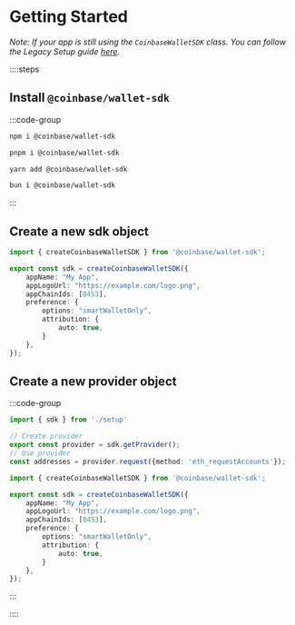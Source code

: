 
# Getting Started

*Note: If your app is still using the `CoinbaseWalletSDK` class. You can follow the Legacy Setup guide [here](/sdk/legacy-setup).*

::::steps

## Install `@coinbase/wallet-sdk`
 
:::code-group
```bash [npm]
npm i @coinbase/wallet-sdk
```
```bash [pnpm]
pnpm i @coinbase/wallet-sdk
```
```bash [yarn]
yarn add @coinbase/wallet-sdk
```
```bash [bun]
bun i @coinbase/wallet-sdk
```
:::

## Create a new sdk object

```ts twoslash [setup.ts]
import { createCoinbaseWalletSDK } from '@coinbase/wallet-sdk';

export const sdk = createCoinbaseWalletSDK({
    appName: "My App",
    appLogoUrl: "https://example.com/logo.png",
    appChainIds: [8453],
    preference: {
        options: "smartWalletOnly",
        attribution: {
            auto: true,
        }
    },
});
```

## Create a new provider object

:::code-group
```ts twoslash [provider.ts]
import { sdk } from './setup'

// Create provider
export const provider = sdk.getProvider();
// Use provider
const addresses = provider.request({method: 'eth_requestAccounts'});
```
```ts twoslash [setup.ts] filename="setup.ts"
import { createCoinbaseWalletSDK } from '@coinbase/wallet-sdk';

export const sdk = createCoinbaseWalletSDK({
    appName: "My App",
    appLogoUrl: "https://example.com/logo.png",
    appChainIds: [8453],
    preference: {
        options: "smartWalletOnly",
        attribution: {
            auto: true,
        }
    },
});
```
:::

::::

<SdkParameters />